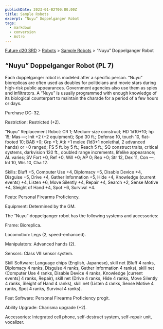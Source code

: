 ```yaml
---
publishDate: 2023-01-02T00:00:00Z
title: Sample Robots
excerpt: “Nuyu” Doppelganger Robot
tags:
  - markdown
  - conversion
  - Astro
---
```






[Future d20 SRD](/#futureD20) > [Robots](future-d20-srd-robots-index) > [Sample Robots](future-d20-srd-robots-sample-robots-index) > “Nuyu” Doppelganger Robot




## “Nuyu” Doppelganger Robot (PL 7)


Each doppelganger robot is modeled after a specific person. “Nuyu” bioreplicas are often used as doubles for politicians and movie stars during high-risk public appearances. Government agencies also use them as spies and infiltrators. A “Nuyu” is usually programmed with enough knowledge of its biological counterpart to maintain the charade for a period of a few hours or days.


Purchase DC: 32.


Restriction: Restricted (+2).


“Nuyu” Replacement Robot: CR 1; Medium-size construct; HD 1d10+10; hp 15; Mas —; Init +2 (+2 equipment); Spd 30 ft.; Defense 10, touch 10, flat-footed 10; BAB +0; Grp +1; Atk +1 melee (1d3+1 nonlethal, 2 advanced hands) or +0 ranged; FS 5 ft. by 5 ft.; Reach 5 ft.; SQ construct traits, critical systems, darkvision 120 ft., doubled range increments, lifelike appearance; AL varies; SV Fort +0, Ref +0, Will +0; AP 0; Rep +0; Str 12, Dex 11, Con —, Int 10, Wis 10, Cha 12.


Skills: Bluff +5, Computer Use +4, Diplomacy +5, Disable Device +4, Disguise +5, Drive +4, Gather Information +5, Hide +4, Knowledge (current events) +4, Listen +6, Move Silently +4, Repair +4, Search +2, Sense Motive +4, Sleight of Hand +4, Spot +6, Survival +4.


Feats: Personal Firearms Proficiency.


Equipment: Determined by the GM.


The “Nuyu” doppelganger robot has the following systems and accessories:


Frame: Bioreplica.


Locomotion: Legs (2, speed-enhanced).


Manipulators: Advanced hands (2).


Sensors: Class VII sensor system.


Skill Software: Language chips (English, Japanese), skill net (Bluff 4 ranks, Diplomacy 4 ranks, Disguise 4 ranks, Gather Information 4 ranks), skill net (Computer Use 4 ranks, Disable Device 4 ranks, Knowledge [current events] 4 ranks, Repair), skill net (Drive 4 ranks, Hide 4 ranks, Move Silently 4 ranks, Sleight of Hand 4 ranks), skill net (Listen 4 ranks, Sense Motive 4 ranks, Spot 4 ranks, Survival 4 ranks).


Feat Software: Personal Firearms Proficiency progit.


Ability Upgrade: Charisma upgrade (+2).


Accessories: Integrated cell phone, self-destruct system, self-repair unit, vocalizer.



